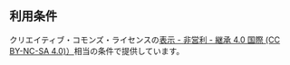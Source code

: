## 利用条件

クリエイティブ・コモンズ・ライセンスの[表示 - 非営利 - 継承 4.0 国際 (CC BY-NC-SA 4.0)）](https://creativecommons.org/licenses/by-nc-sa/4.0/deed.ja)相当の条件で提供しています。


